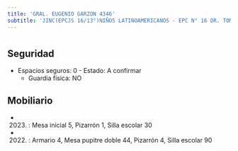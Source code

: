 ```yaml
---
title: 'GRAL. EUGENIO GARZON 4346'
subtitle: 'JINC(EPCJS 16/13°)NIÑOS LATINOAMERICANOS - EPC N° 16 DR. TOMAS A. LE BRETON'
---
```


#


## Seguridad

*  Espacios seguros: 0 - Estado: A confirmar 
    + Guardia física: NO





## Mobiliario

*  (2023) : Mesa inicial 5, Pizarrón 1, Silla escolar 30 

*  (2022) : Armario 4, Mesa pupitre doble 44, Pizarrón 4, Silla escolar 90 



